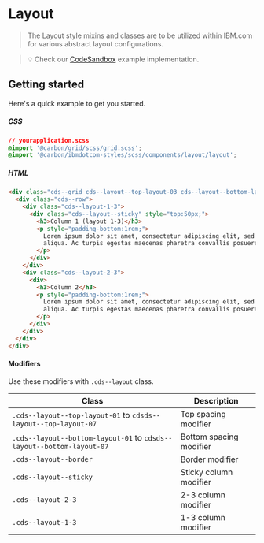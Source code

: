 # Layout

> The Layout style mixins and classes are to be utilized within IBM.com for
> various abstract layout configurations.

> 💡 Check our
> [CodeSandbox](https://githubbox.com/carbon-design-system/carbon-for-ibm-dotcom/tree/main/packages/react/examples/codesandbox/components/Layout)
> example implementation.

## Getting started

Here's a quick example to get you started.

##### CSS

```css
// yourapplication.scss
@import '@carbon/grid/scss/grid.scss';
@import '@carbon/ibmdotcom-styles/scss/components/layout/layout';
```

##### HTML

```html
<div class="cds--grid cds--layout--top-layout-03 cds--layout--bottom-layout-06">
  <div class="cds--row">
    <div class="cds--layout-1-3">
      <div class="cds--layout--sticky" style="top:50px;">
        <h3>Column 1 (layout 1-3)</h3>
        <p style="padding-bottom:1rem;">
          Lorem ipsum dolor sit amet, consectetur adipiscing elit, sed do eiusmod tempor incididunt ut labore et dolore magna
          aliqua. Ac turpis egestas maecenas pharetra convallis posuere.
        </p>
      </div>
    </div>
    <div class="cds--layout-2-3">
      <div>
        <h3>Column 2</h3>
        <p style="padding-bottom:1rem;">
          Lorem ipsum dolor sit amet, consectetur adipiscing elit, sed do eiusmod tempor incididunt ut labore et dolore magna
          aliqua. Ac turpis egestas maecenas pharetra convallis posuere.
        </p>
      </div>
    </div>
  </div>
</div>
```

#### Modifiers

Use these modifiers with `.cds--layout` class.

| Class                                                              | Description             |
| ------------------------------------------------------------------ | ----------------------- |
| `.cds--layout--top-layout-01` to `cdsds--layout--top-layout-07`       | Top spacing modifier    |
| `.cds--layout--bottom-layout-01` to `cdsds--layout--bottom-layout-07` | Bottom spacing modifier |
| `.cds--layout--border`                                              | Border modifier         |
| `.cds--layout--sticky`                                              | Sticky column modifier  |
| `.cds--layout-2-3`                                                  | 2-3 column modifier     |
| `.cds--layout-1-3`                                                  | 1-3 column modifier     |
